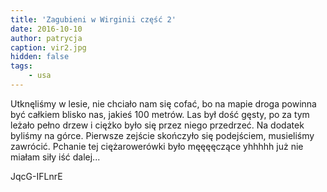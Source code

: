 ```yaml
---
title: 'Zagubieni w Wirginii część 2'
date: 2016-10-10
author: patrycja
caption: vir2.jpg
hidden: false
tags: 
    - usa
---
```



Utknęliśmy w lesie, nie chciało nam się cofać, bo na mapie droga powinna być całkiem blisko nas, jakieś 100 metrów. Las był dość gęsty, po za tym leżało pełno drzew i ciężko było się przez niego przedrzeć. Na dodatek byliśmy na górce. Pierwsze zejście skończyło się podejściem, musieliśmy zawrócić. Pchanie tej ciężarowerówki było męęęęczące yhhhhh już nie miałam siły iść dalej...

<youtube>JqcG-IFLnrE</youtube>